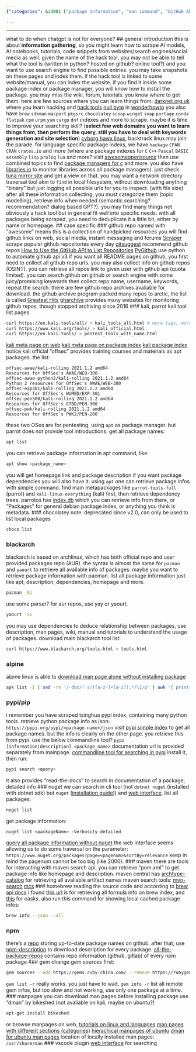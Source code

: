 ```yaml
---
{"categories": &id001 ["package information", "man command", "GitHub API", "package managers", "search skills", "programming language libraries", "tools"], "category": "Package Management", "date": "2022-12-12 14:35:02", "description": "This article discusses different methods for accessing package information and improving search skills using tools like the 'man' command, GitHub API, and package managers. It also provides tips on utilizing programming language libraries to enhance your search capabilities.", "tags": *id001, "title": "download/collect info of hack tools"}

---
```


------
what to do when chatgpt is not for everyone?
## general introduction
this is about **information gathering**, so you might learn how to scrape AI models, AI notebooks, tutorials, code snippets from websites/search engines/social media as well.
given the name of the hack tool, you may not be able to tell what the tool is (written in python? hosted on github? online tool?) and you want to use search engine to find possible entries. you may take snapshots on these pages and index them.
if the hack tool is linked to some website/manual, you can index the website. if you find it inside some package index or package manager, you will know how to install the package.
you may miss the wiki, forum, tutorials. you know where to get them.
here are few sources where you can learn things from:
[darknet.org.uk](https://www.darknet.org.uk/) where you learn hacking and [hack tools](https://www.darknet.org.uk/category/hacking-tools/)
[null byte](https://null-byte.wonderhowto.com/) in [wonderhowto](https://www.wonderhowto.com/)
you also have `brew` `sdkman` `macport` `pkgsrc` `chocolatey` `scoop` `winget`  `snap` `portage` `conda` `flatpak` `rpm` `urpm` `yum` `cargo` `dnf` indexes and more to scrape. maybe it is time to improve your searching skill? (**select few web domains you want to learn things from, then perform the query, still you have to deal with keywords generation and site selection**)
[cyborg hawx linux](https://launchpad.net/~cyborg-hawk/+archive/ubuntu/stable), backtrack linux may join the parade.
for language specific package indexs, we have `hackage` `CPAN` `CRAN` `crates.io` and more (where are package indexes for `C` `C++` `Pascal` `BASIC` `assembly` `lisp` `prolog` `lua` and more? visit [awesomeopensource](https://awesomeopensource.com/) then use combined topics to find [package managers for c](https://awesomeopensource.com/projects/c/package-manager) and more. you also have [libraries.io](https://libraries.io/) to monitor libraries across all package managers). just check [tuna mirror site](https://mirrors.tuna.tsinghua.edu.cn/) and get a view on that. you may want a network directory traversal tool akin to `find` in local filesystem, without downloading anything "binary" but just logging all possible urls for you to inspect. (with file size)
after all these information collecting, you must categorize them (topic modelling), retrieve info when needed (semantic searching? recommendation? dialog based GPT?). you may find many things not obviously a hack tool but in general fit well into specific needs.
with all packages being scraped, you need to deduplicate it a little bit, either by name or homepage.
## case specific
### github
repo named with "awesome" means this is a collection of handpicked resources
you will find github links on web, social media, instant messaging and forums
[Scraper](https://github.com/henson/Scraper) scrape popular github repositories every day
[gitsuggest](https://github.com/csurfer/gitsuggest) recommend github repos
[How to Use the GitHub API to List Repositories](https://fusebit.io/blog/github-api-list-repositories/?utm_source=cn.bing.com&utm_medium=referral&utm_campaign=none)
[PyGithub](https://pygithub.readthedocs.io/en/latest/introduction.html) use python to automate github api v3
if you want all README pages on github, you first need to collect all github repo urls. you may also collect info on github repos (OSINT). you can retrieve all repos link to given user with github api (quota limited). you can search github on github or search engine with some juicy/promising keywords then collect repo name, username, keywords, repeat the search.
there are few github repo archives avaliable for download. the github archive program packed many repos to arctic, the list is called [Greatest Hits](https://archiveprogram.github.com/assets/img/archive-repos.txt)
[gharchive](https://www.gharchive.org/) provides many websites for monitoring github repos, though stopped archiving since 2016
### kali, parrot
kali tool list pages
```bash
curl https://en.kali.tools/all/ > kali_tools_all.html # more tags, more categories, the same as blackarch?
curl https://www.kali.org/tools/ > kali_official.html
curl https://en.kali.tools/ > pentest_tools_with_name.html
```
[kali meta page on web](https://www.kali.org/tools/kali-meta/)
[kali meta page on package index](http://pkg.kali.org/pkg/kali-meta)
[kali package index](https://pkg.kali.org/)
notice kali official "offsec" provides training courses and materials as apt packages. the list:
```
offsec-awae/kali-rolling 2021.1.2 amd64
Resources for OffSec's AWAE/WEB-300
offsec-awae-python2/kali-rolling 2021.1.2 amd64
Python 2 resources for OffSec's AWAE/WEB-300
offsec-exp301/kali-rolling 2021.1.2 amd64
Resources for OffSec's WUMED/EXP-301
offsec-pen300/kali-rolling 2021.1.2 amd64
Resources for OffSec's ETBD/PEN-300
offsec-pwk/kali-rolling 2021.1.2 amd64
Resources for OffSec's PWK2/PEN-200
```
these two OSes are for pentesting, using `apt` as package manager. but parrot does not provide tool introductions.
get all package names:
```bash
apt list
```
you can retrieve package information in apt command, like:
```bash
apt show <package_name>
```
you will get homepage link and package description
if you want package dependencies you will also have it.
using `apt` one can retrieve package infos with simple command. find main metapackages like `parrot-tools-full` (parrot) and `kali-linux-everything` (kali) first, then retrieve dependency trees.
parrotos has [index.db](https://mirrors.tuna.tsinghua.edu.cn/parrot/index.db) which you can retrieve info from there, or "Packages" for general debian package index, or anything you think is metadata.
### chocolatey
note: deprecated since v2.0, can only be used to list local packages
```bash
choco list
```
### blackarch
blackarch is based on archlinux, which has both official repo and user provided packages repo (AUR). the syntax is almost the same for `pacman` and `yaourt` to retrieve all available info of packages.
maybe you want to retrieve package information with pacman.
list all package information just like apt, description, dependencies, homepage and more.
```bash
pacman -Si
```
use some parser?
for aur repos, use yay or yaourt.
```bash
yaourt -Si
```
you may use dependencies to deduce relationship between packages, use description, man pages, wiki, manual and tutorials to understand the usage of packages.
download main blackarch tool list:
```bash
curl https://www.blackarch.org/tools.html > tools.html
```
### alpine
alpine linux is able to [download man page alone without installing package](https://georgegarside.com/blog/technology/alpine-linux-install-all-man-pages/)
```bash
apk list -I | sed -rn '/-doc/! s/([a-z-]+[a-z]).*/\1/p' | awk '{ print system("apk info \""$1"-doc\" > /dev/null") == 0 ? $ "-doc" : "" }' | xargs apk add
```
### pypi/pip
i remember you have scraped tsinghua pypi index, containing many python tools.
retrieve python package info as json:
`https://pypi.org/pypi/<package-name>/json`
visit [pypi simple index](https://pypi.tuna.tsinghua.edu.cn/simple/) to get all package names. but the info is clearly on the other page. you retrieve this from pypi. use the below commandline tool?
`pypi [information|description] <package_name>`
documentation url is provided separately from mainpage.
[commandline tool for searching in pypi](https://pypi.org/project/pypi-command-line/)
install it, then run:
```bash
pypi search <query>
```
it also provides "read-the-docs" to search in documentation of a package, detailed info
### nuget
we can search in cli tool (not `dotnet nuget` (installed with dotnet sdk) but `nuget` ([installation guide](https://learn.microsoft.com/en-us/nuget/reference/nuget-exe-cli-reference))) and [web interface](https://www.nuget.org/).
list all packages:
```bash
nuget list
```
get package information:
```
nuget list <packageName> -Verbosity detailed
```
[query all package information without nuget](https://learn.microsoft.com/en-us/nuget/guides/api/query-for-all-published-packages)
the web interface seems allowing us to do some traversal on the parameter: `https://www.nuget.org/packages?page=<pagenum>&sortBy=relevance`
keep in mind the pagenum cannot be too big (like 2000).
### maven
there are tools for interacting with maven search api.
you can retrieve "pom.xml" to get package info like homepage and description.
maven central has [archtype-catalog](https://repo1.maven.org/maven2/archetype-catalog.xml) for retrieving all avaliable artifact names
maven search tools:
[mvn-search](https://github.com/erosb/mvn-search)
[mcs](https://github.com/mthmulders/mcs)
### homebrew
reading the source code and according to [brew api docs](https://formulae.brew.sh/docs/api/) i found [this url](https://formulae.brew.sh/api/formula.json) is for retrieving all formula info on brew index, and [this](https://formulae.brew.sh/api/cask.json) for casks.
also run this command for showing local cached package infos:
```bash
brew info --json --all
```
### npm
there's a [repo](https://github.com/nice-registry/all-the-package-names) storing up-to-date package names on github. after that, use [npm-description](https://www.npmjs.com/package/npm-description) to download description for every package.
[all-the-package-repos](https://github.com/nice-registry/all-the-package-repos) contains repo information (github, gitlab) of every npm package
### gem
change gem sources first:
```bash
gem sources --add https://gems.ruby-china.com/ --remove https://rubygems.org/
```
`gem list -r` really works. you just have to wait.
`gem info -r` list all remote gem infos, but too slow and not working, use only one package at a time.
### manpages
you can download man pages before installing package
use "dman" by bikeshed (not avaliable on kali, maybe on ubuntu?)
```bash
apt-get install bikeshed
```
or browse manpages on web, [tutorials on linux and languages](https://linux.die.net)
[man pages with different sections (categories)](https://linux.die.net/man/)
[hierachical manpages of ubuntu](https://manpages.ubuntu.com/manpages)
[dman for ubuntu man pages](https://manpages.ubuntu.com/dman)
location of locally installed man pages: `/usr/share/man`
### vscode plugin
[web interface](https://marketplace.visualstudio.com/VSCode) for searching
